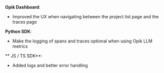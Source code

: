 **Opik Dashboard**:

- Improved the UX when navigating between the project list page and the traces page

**Python SDK**:

- Make the logging of spans and traces optional when using Opik LLM metrics

** JS / TS SDK**:

- Added logs and better error handling
